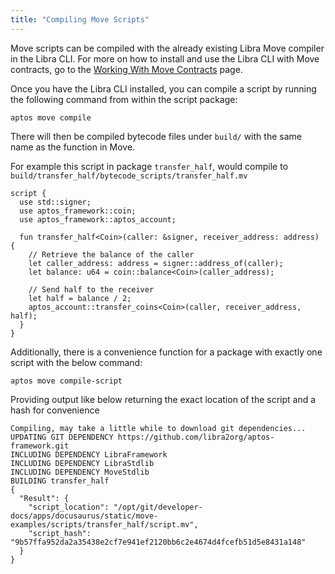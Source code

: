 ```yaml
---
title: "Compiling Move Scripts"
---
```


Move scripts can be compiled with the already existing Libra Move compiler in
the Libra CLI. For more on how to install and use the Libra CLI with Move contracts, go to the [Working With Move Contracts](/build/cli/working-with-move-contracts) page.

Once you have the Libra CLI installed, you can compile a script by running the following command from within the script package:

```shellscript filename="Terminal"
aptos move compile
```

There will then be compiled bytecode files under `build/` with the same name as
the function in Move.

For example this script in package `transfer_half`, would compile
to `build/transfer_half/bytecode_scripts/transfer_half.mv`

```move
script {
  use std::signer;
  use aptos_framework::coin;
  use aptos_framework::aptos_account;

  fun transfer_half<Coin>(caller: &signer, receiver_address: address) {
    // Retrieve the balance of the caller
    let caller_address: address = signer::address_of(caller);
    let balance: u64 = coin::balance<Coin>(caller_address);

    // Send half to the receiver
    let half = balance / 2;
    aptos_account::transfer_coins<Coin>(caller, receiver_address, half);
  }
}
```

Additionally, there is a convenience function for a package with exactly one
script with the below command:

```shellscript filename="Terminal"
aptos move compile-script
```

Providing output like below returning the exact location of the script and a
hash for convenience

```shellscript filename="Terminal"
Compiling, may take a little while to download git dependencies...
UPDATING GIT DEPENDENCY https://github.com/libra2org/aptos-framework.git
INCLUDING DEPENDENCY LibraFramework
INCLUDING DEPENDENCY LibraStdlib
INCLUDING DEPENDENCY MoveStdlib
BUILDING transfer_half
{
  "Result": {
    "script_location": "/opt/git/developer-docs/apps/docusaurus/static/move-examples/scripts/transfer_half/script.mv",
    "script_hash": "9b57ffa952da2a35438e2cf7e941ef2120bb6c2e4674d4fcefb51d5e8431a148"
  }
}
```
